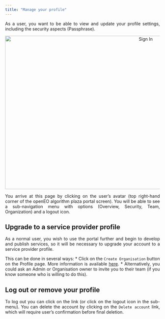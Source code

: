```yaml
---
title: "Manage your profile"
---
```


<div style="text-align: justify">

As a user, you want to be able to view and update your profile settings, including the security aspects (Passphrase).

<div style="width: 100%; text-align: center">
<img src="Developers/openEO algorithm plaza/fig/profile.png" alt="Sign In"
width="900" height="500" />
</div>

You arrive at this page by clicking on the user's avatar (top right-hand corner of the openEO algorithm plaza portal screen). 
You will be able to see a sub-navigation menu with options (Overview, Security, Team, Organization) and a logout icon.

## Upgrade to a service provider profile

As a normal user, you wish to use the portal further and begin to develop and publish services, so it will be necessary to upgrade your account to a service provider profile.

This can be done in several ways:
* Click on the ```Create Organisation``` button on the Profile page. More information is available [here](ManageOrg.qmd).
* Alternatively, you could ask an Admin or Organisation owner to invite you to their team (if you know someone who is willing to do this).

## Log out or remove your profile

To log out you can click on the link (or click on the logout icon in the sub-menu).
You can delete the account by clicking on the ```Delete account``` link, which will require user's confirmation before final deletion.

</div>